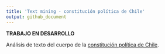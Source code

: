 ```yaml
---
title: 'Text mining - constitución política de Chile'
output: github_document
---
```


**TRABAJO EN DESARROLLO**

Análisis de texto del cuerpo de la [constitución política de Chile](https://www.senado.cl/constitucion-politica-capitulo-i-bases-de-la-institucionalidad/senado/2012-01-16/093048.html).
